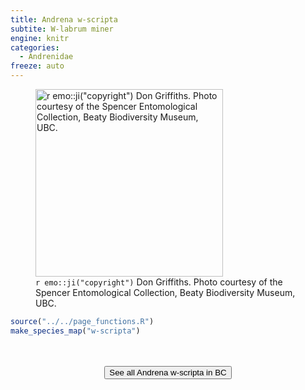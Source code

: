 ```yaml
---
title: Andrena w-scripta
subtite: W-labrum miner
engine: knitr
categories:
  - Andrenidae
freeze: auto
---
```

![`r emo::ji("copyright")` Don Griffiths. Photo courtesy of the Spencer Entomological Collection, Beaty Biodiversity Museum, UBC.](https://www.zoology.ubc.ca/entomology/main/Hymenoptera/Andrenidae/Andrena%20w-scripta%20(3lateral).jpg){height=300}





```r
source("../../page_functions.R")
make_species_map("w-scripta")
```
<br><br>
<center>


<a href="https://www.zoology.ubc.ca/entomology/main/Hymenoptera/Andrenidae/Andrena%20w-scripta.php"><button type="button" class="btn btn-secondary">See all Andrena w-scripta in BC <i class="fa-solid fa-arrow-up-right-from-square"></i> </button></a>
</center>

